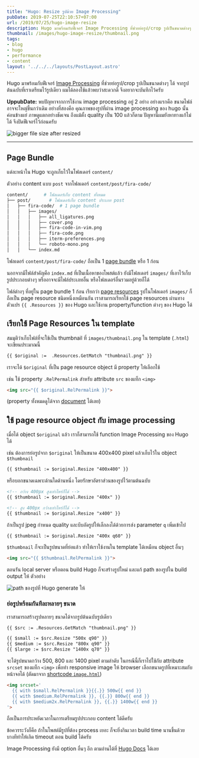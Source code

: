 ```yaml
---
title: "Hugo: Resize รูปด้วย Image Processing"
pubDate: 2019-07-25T22:10:57+07:00
url: /2019/07/25/hugo-image-resize
description: Hugo มาพร้อมกับฟีเจอร์ Image Processing ที่ช่วยย่อรูป/crop รูปเป็นขนาดต่างๆ ได้จากรูปต้นฉบับที่เราเตรียมไว้รูปเดียว
thumbnail: /images/hugo-image-resize/thumbnail.png
tags:
- blog
- hugo
- performance
- content
layout: '../../../layouts/PostLayout.astro'
---
```


Hugo มาพร้อมกับฟีเจอร์ [Image Processing](https://gohugo.io/content-management/image-processing/) ที่ช่วยย่อรูป/crop รูปเป็นขนาดต่างๆ ได้
จากรูปต้นฉบับที่เราเตรียมไว้รูปเดียว
ผมได้ลองใช้แล้วพบว่าสะดวกดี จึงอยากจะบันทึกไว้ครับ

<WarningMessage>
  <strong>UppubDate:</strong> พบปัญหาจากการใช้งาน image processing อยู่ 2 อย่าง อย่างแรกคือ ขนาดไฟล์อาจจะใหญ่ขึ้นกว่าเดิม
  อย่างที่สองคือ คุณภาพของรูปที่ผ่าน image processing ของ hugo นั้นค่อนข้างแย่ ภาพดูแตกอย่างชัดเจน
  ถึงแม้ตั้ง quality เป็น 100 แล้วก็ตาม ปัญหานี้ผมยังหาทางแก้ไม่ได้ จึงปิดฟีเจอร์ไว้ก่อนครับ
</WarningMessage>

![bigger file size after resized](/images/hugo-image-resize/resized-image-bigger.png)

---

## Page Bundle

แต่ละหน้าใน Hugo จะถูกเก็บไว้ในโฟลเดอร์ `content/`

ตัวอย่าง content แบบ `post` จากโฟลเดอร์ `content/post/fira-code/`

```sh
content/      # โฟลเดอร์เก็บ content ทั้งหมด
├── post/       # โฟลเดอร์เก็บ content ประเภท post
│   ├── fira-code/  # 1 page bundle
│   │   ├── images/
│   │   │   ├── all_ligatures.png
│   │   │   ├── cover.png
│   │   │   ├── fira-code-in-vim.png
│   │   │   ├── fira-code.png
│   │   │   ├── iterm-preferences.png
│   │   │   └── roboto-mono.png
│   │   └── index.md
```

โฟลเดอร์ `content/post/fira-code/` ถือเป็น 1 [page bundle](https://gohugo.io/content-management/organization/#page-bundles)
หรือ 1 ก้อน

นอกจากมีไฟล์สำคัญคือ `index.md` ที่เป็นเนื้อหาของโพสต์แล้ว
ยังมีโฟลเดอร์ `images/` ที่เอาไว้เก็บรูปประกอบต่างๆ
หรืออาจจะมีไฟล์ประเภทอื่น หรือโฟลเดอร์อื่นรวมอยู่ด้วยก็ได้

ไฟล์ต่างๆ ที่อยู่ใน page bundle 1 ก้อน เรียกว่า [page resources](https://gohugo.io/content-management/page-resources/)
รูปในโฟลเดอร์ `images/` ก็ถือเป็น page resource ชนิดหนึ่งเหมือนกัน
เราสามารถเรียกใช้ page resources ผ่านทางตัวแปร `{{ .Resources }}` ของ Hugo
และใช้งาน property/function ต่างๆ ของ Hugo ได้

## เรียกใช้ Page Resources ใน template

สมมุติว่าเก็บไฟล์ที่จะใช้เป็น thumbnail ที่ `images/thumbnail.png`
ใน template (`.html`) จะเขียนประมาณนี้

```html
{{ $original :=  .Resources.GetMatch "thumbnail.png" }}
```

เราจะได้ `$original` ที่เป็น page resource object มี property ให้เลือกใช้

เช่น ใช้ property `.RelPermalink` สำหรับ attribute `src` ของแท็ก `<img>`

```html
<img src="{{ $original.RelPermalink }}">
```

(property ทั้งหมดดูได้จาก [document](https://gohugo.io/content-management/page-resources/#properties) ได้เลย)

## ใช้ page resource object กับ image processing

เมื่อได้ object `$original` แล้ว เราก็สามารถใช้ function Image Processing ของ Hugo ได้

เช่น ต้องการย่อรูปจาก `$original` ให้เป็นขนาด 400x400 pixel แล้วเก็บไว้ใน object `$thumbnail`

```html
{{ $thumbnail := $original.Resize "400x400" }}
```

หรือบอกขนาดเฉพาะด้านใดด้านหนึ่ง โดยรักษาอัตราส่วนของรูปไว้ตามต้นฉบับ

```html
<!-- กว้าง 400px สูงเท่าไหร่ก็ได้ -->
{{ $thumbnail := $original.Resize "400x" }}

<!-- สูง 400px กว้างเท่าไหร่ก็ได้ -->
{{ $thumbnail := $original.Resize "x400" }}
```

ถ้าเป็นรูป jpeg กำหนด quality และบีบอัดรูปให้เล็กลงได้ด้วยการส่ง parameter `q` เพิ่มเข้าไป

```html
{{ $thumbnail := $original.Resize "400x q60" }}
```

`$thumbnail` ก็จะเป็นรูปขนาดที่ย่อแล้ว ทำให้เราใช้งานใน template ได้เหมือน object อื่นๆ

```html
<img src="{{ $thumbnail.RelPermalink }}">
```

ตอนรัน local server หรือตอน build Hugo ก็จะสร้างรูปใหม่ และแก้ path ของรูปใน build output ให้ ตัวอย่าง

![path ของรูปที่ Hugo generate ให้](/images/hugo-image-resize/img.png)

### ย่อรูปพร้อมกันทีละหลายๆ ขนาด

เราสามารถสร้างรูปหลายๆ ขนาดได้จากรูปต้นฉบับรูปเดียว

```html
{{ $src := .Resources.GetMatch "thumbnail.png" }}

{{ $small := $src.Resize "500x q90" }}
{{ $medium := $src.Resize "800x q90" }}
{{ $large := $src.Resize "1400x q70" }}
```

จะได้รูปขนาดกว้าง 500, 800 และ 1400 pixel ตามลำดับ ในกรณีนี้ก็เราไปใช้กับ
attribute `srcset` ของแท็ก `<img>` เพื่อทำ responsive image ให้ browser
เลือกขนาดรูปที่เหมาะสมกับหน้าจอได้ (ตัดมาจาก [shortcode `image.html`](https://github.com/armno/blog/blob/master/themes/lazy/layouts/shortcodes/image.html))
```html
<img srcset='
  {{ with $small.RelPermalink }}{{.}} 500w{{ end }}
  {{ with $medium.RelPermalink }}, {{.}} 800w{{ end }}
  {{ with $medium2x.RelPermalink }}, {{.}} 1400w{{ end }}
'>
```

ถือเป็นการประหยัดเวลาในการเตรียมรูปประกอบ content ได้ดีครับ

ข้อควรระวังก็คือ ถ้าในโพสต์มีรูปที่ต้อง process เยอะ ก็จะยิ่งกินเวลา build time นานขึ้นด้วย
บางทีทำให้เกิด timeout ตอน build ได้ครับ

Image Processing ยังมี option อื่นๆ อีก ตามอ่านได้ที่ [Hugo Docs](https://gohugo.io/content-management/image-processing/) ได้เลย

